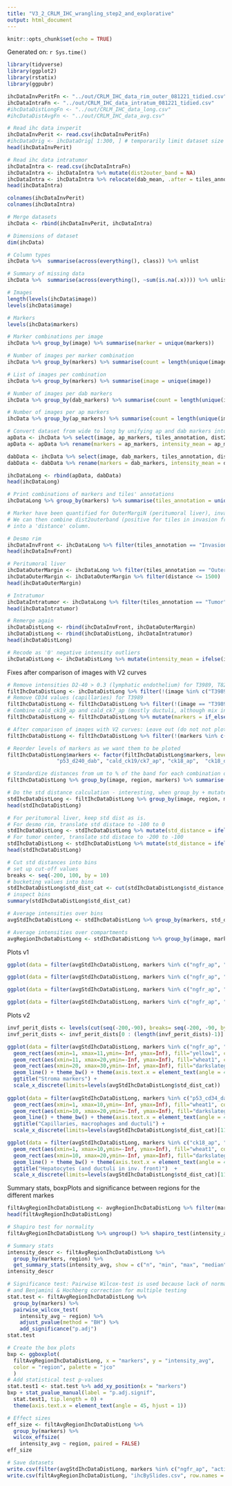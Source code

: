 ```yaml
---
title: "V3_2_CRLM_IHC_wrangling_step2_and_explorative"
output: html_document
---
```


```r
knitr::opts_chunk$set(echo = TRUE)
```

Generated on: `r Sys.time()`

```r
library(tidyverse)
library(ggplot2)
library(rstatix)
library(ggpubr)
``` 

```r
ihcDataInvPeritFn <- "../out/CRLM_IHC_data_rim_outer_081221_tidied.csv"
ihcDataIntraFn <- "../out/CRLM_IHC_data_intratum_081221_tidied.csv"
#ihcDataDistLongFn <- "../out/CRLM_IHC_data_long.csv"
#ihcDataDistAvgFn <- "../out/CRLM_IHC_data_avg.csv"
```

```r
# Read ihc data invperit
ihcDataInvPerit <- read.csv(ihcDataInvPeritFn)
#ihcDataOrig <- ihcDataOrig[ 1:300, ] # temporarily limit dataset size
head(ihcDataInvPerit)

# Read ihc data intratumor
ihcDataIntra <- read.csv(ihcDataIntraFn)
ihcDataIntra <- ihcDataIntra %>% mutate(dist2outer_band = NA)
ihcDataIntra <- ihcDataIntra %>% relocate(dab_mean, .after = tiles_annotation)
head(ihcDataIntra)

colnames(ihcDataInvPerit)
colnames(ihcDataIntra)

# Merge datasets
ihcData <- rbind(ihcDataInvPerit, ihcDataIntra)

# Dimensions of dataset
dim(ihcData)

# Column types
ihcData %>%  summarise(across(everything(), class)) %>% unlist

# Summary of missing data
ihcData %>%  summarise(across(everything(), ~sum(is.na(.x)))) %>% unlist %>% sort(decreasing = T)

# Images
length(levels(ihcData$image))
levels(ihcData$image)

# Markers
levels(ihcData$markers)

# Marker combinations per image
ihcData %>% group_by(image) %>% summarise(marker = unique(markers))

# Number of images per marker combination
ihcData %>% group_by(markers) %>% summarise(count = length(unique(image))) %>% arrange(desc(count))

# List of images per combination
ihcData %>% group_by(markers) %>% summarise(image = unique(image))

# Number of images per dab markers
ihcData %>% group_by(dab_markers) %>% summarise(count = length(unique(image))) %>% arrange(desc(count))

# Number of images per ap markers
ihcData %>% group_by(ap_markers) %>% summarise(count = length(unique(image))) %>% arrange(desc(count))
```

```r
# Convert dataset from wide to long by unifying ap and dab markers into markers and ap and dab means into intensity mean
apData <- ihcData %>% select(image, ap_markers, tiles_annotation, dist2inv_front, dist2outer_band, ap_mean)
apData <- apData %>% rename(markers = ap_markers, intensity_mean = ap_mean)

dabData <- ihcData %>% select(image, dab_markers, tiles_annotation, dist2inv_front, dist2outer_band, dab_mean)
dabData <- dabData %>% rename(markers = dab_markers, intensity_mean = dab_mean)

ihcDataLong <- rbind(apData, dabData)
head(ihcDataLong)

# Print combinations of markers and tiles' annotations
ihcDataLong %>% group_by(markers) %>% summarise(tiles_annotation = unique(tiles_annotation))
```

```r
# Marker have been quantified for OuterMargiN (peritumoral liver), invasion front (desmoplastic rim) and Intratumor (tumor center) annotations.
# We can then combine dist2outerband (positive for tiles in invasion front) and dist2inv_front (positive for tiles in outer margin and in intratumor)
# into a 'distance' column.

# Desmo rim
ihcDataInvFront <- ihcDataLong %>% filter(tiles_annotation == "Invasion Front") %>% select(image, markers, dist2outer_band, intensity_mean) %>%                                              rename(distance = dist2outer_band) %>% mutate(region = "Desmo rim") # For desmo rim
head(ihcDataInvFront)

# Peritumoral liver
ihcDataOuterMargin <- ihcDataLong %>% filter(tiles_annotation == "OuterMargiN") %>% select(image, markers, dist2inv_front, intensity_mean) %>%                                              rename(distance = dist2inv_front) %>% mutate(region = "Peritumoral liver") # For outer band (peritumoral liver)
ihcDataOuterMargin <- ihcDataOuterMargin %>% filter(distance <= 1500)
head(ihcDataOuterMargin)

# Intratumor
ihcDataIntratumor <- ihcDataLong %>% filter(tiles_annotation == "Tumor") %>% select(image, markers, dist2inv_front, intensity_mean) %>%                                              rename(distance = dist2inv_front) %>% mutate(region = "Tumor center") # For intratumor
head(ihcDataIntratumor)

# Remerge again
ihcDataDistLong <- rbind(ihcDataInvFront, ihcDataOuterMargin)
ihcDataDistLong <- rbind(ihcDataDistLong, ihcDataIntratumor)
head(ihcDataDistLong)

# Recode as '0' negative intensity outliers
ihcDataDistLong <- ihcDataDistLong %>% mutate(intensity_mean = ifelse(intensity_mean < 0, 0, intensity_mean))
```

Fixes after comparison of images with V2 curves
```r
# Remove intensities D2-40 > 0.3 (lymphatic endothelium) for T3989, T8292, T4648
filtIhcDataDistLong <- ihcDataDistLong %>% filter(!(image %in% c("T3989-13-A", "T8292-19-C", "T4648-14-1L") & markers == "p53_d240_dab" & intensity_mean > 0.3))
# Remove CD34 values (capillaries) for T3989
filtIhcDataDistLong <- filtIhcDataDistLong %>% filter(!(image == "T3989-13-A" & markers == "p53_cd34_dab"))
# Combine cald_ck19_ap and cald_ck7_ap (mostly ductuli, although mix in T4571(?))
filtIhcDataDistLong <- filtIhcDataDistLong %>% mutate(markers = if_else(markers %in% c("cald_ck19_ap", "cald_ck7_ap"), "cald_ck19/ck7_ap", as.character(markers)))

# After comparison of images with V2 curves: Leave out (do not not plot): cald_masp_ap, cd34_ap, cd146_dab, saa_dab, cald_ck7_dab
filtIhcDataDistLong <- filtIhcDataDistLong %>% filter(!(markers %in% c("cald_masp_ap", "cd34_ap", "cd146_dab", "saa_dab", "cald_ck7_dab")))

# Reorder levels of markers as we want them to be ploted
filtIhcDataDistLong$markers <- factor(filtIhcDataDistLong$markers, levels = c("ngfr_ap", "actinsm_ap", "p53_cd34_dab", "cd68_dab",
                "p53_d240_dab", "cald_ck19/ck7_ap", "ck18_ap",  "ck18_dab", "crp_dab"))
```

```r
# Standardize distances from um to % of the band for each combination of image and markers
filtIhcDataDistLong %>% group_by(image, region, markers) %>% summarise(min_dist = min(distance), max_dist = max(distance))

# Do the std distance calculation - interesting, when group_by + mutate, max(d) works in the group, by d on the row
stdIhcDataDistLong <- filtIhcDataDistLong %>% group_by(image, region, markers) %>% mutate(std_distance = 100 / max(distance) * distance)
head(stdIhcDataDistLong)

# For peritumoral liver, keep std dist as is.
# For desmo rim, translate std distace to -100 to 0
stdIhcDataDistLong <- stdIhcDataDistLong %>% mutate(std_distance = ifelse(region == "Desmo rim", -std_distance, std_distance))
# For tumor center, translate std distace to -200 to -100
stdIhcDataDistLong <- stdIhcDataDistLong %>% mutate(std_distance = ifelse(region == "Tumor center", -std_distance - 100, std_distance))
head(stdIhcDataDistLong)

# Cut std distances into bins
# set up cut-off values 
breaks <- seq(-200, 100, by = 10)
# bucketing values into bins
stdIhcDataDistLong$std_dist_cat <- cut(stdIhcDataDistLong$std_distance, breaks=breaks, include.lowest=TRUE, right=FALSE)
# inspect bins
summary(stdIhcDataDistLong$std_dist_cat)

# Average intensities over bins
avgStdIhcDataDistLong <- stdIhcDataDistLong %>% group_by(markers, std_dist_cat) %>% summarise(intensity_avg = mean(intensity_mean, na.rm = TRUE)) %>% filter(!is.na(std_dist_cat))

# Average intensities over compartments
avgRegionIhcDataDistLong <- stdIhcDataDistLong %>% group_by(image, markers, region) %>% summarise(intensity_avg = mean(intensity_mean, na.rm = TRUE)) %>% filter(!is.na(markers), !is.na(intensity_avg)) # TODO: Where do those NaN come from?
```

Plots v1
```r
ggplot(data = filter(avgStdIhcDataDistLong, markers %in% c("ngfr_ap", "actinsm_ap", "p53_d240_dab")), aes(x = std_dist_cat, y = intensity_avg, group = markers, colour = markers)) + geom_line() + theme(axis.text.x = element_text(angle = 45, hjust = 1)) + ggtitle("Stroma markers")

ggplot(data = filter(avgStdIhcDataDistLong, markers %in% c("ngfr_ap", "p53_cd34_dab")), aes(x = std_dist_cat, y = intensity_avg, group = markers, colour = markers)) + geom_line() + theme(axis.text.x = element_text(angle = 45, hjust = 1)) + ggtitle(paste("Capillaries"))

ggplot(data = filter(avgStdIhcDataDistLong, markers %in% c("ngfr_ap", "cd68_dab", "ck18_ap", "crp_dab")), aes(x = std_dist_cat, y = intensity_avg, group = markers, colour = markers)) + geom_line() + theme(axis.text.x = element_text(angle = 45, hjust = 1)) + ggtitle(paste("Hepatocytes and macrofages"))

ggplot(data = filter(avgStdIhcDataDistLong, markers %in% c("ngfr_ap", "cald_ck19/ck7_ap")), aes(x = std_dist_cat, y = intensity_avg, group = markers, colour = markers)) + geom_line() + theme(axis.text.x = element_text(angle = 45, hjust = 1)) + ggtitle(paste("Ductuli"))
```

Plots v2
```r
invf_perit_dists <- levels(cut(seq(-200,-90), breaks= seq(-200, -90, by = 10), include.lowest=TRUE, right=FALSE))
invf_perit_dists <- invf_perit_dists[0 : (length(invf_perit_dists)-1)]

ggplot(data = filter(avgStdIhcDataDistLong, markers %in% c("ngfr_ap", "actinsm_ap", "p53_d240_dab")), aes(x = std_dist_cat, y = intensity_avg, group = markers, colour = markers)) +
  geom_rect(aes(xmin=1, xmax=11,ymin=-Inf, ymax=Inf), fill="yellow1", color = NA, alpha = 0.01,  show.legend = FALSE) +
  geom_rect(aes(xmin=11, xmax=20,ymin=-Inf, ymax=Inf), fill="wheat1", color = NA, alpha = 0.01,  show.legend = FALSE) +
  geom_rect(aes(xmin=20, xmax=30,ymin=-Inf, ymax=Inf), fill="darkslategray1", color = NA, alpha = 0.01,  show.legend = FALSE) +  
  geom_line() + theme_bw() + theme(axis.text.x = element_text(angle = 45, hjust = 1)) +
  ggtitle("Stroma markers") +
  scale_x_discrete(limits=levels(avgStdIhcDataDistLong$std_dist_cat))
  
ggplot(data = filter(avgStdIhcDataDistLong, markers %in% c("p53_cd34_dab", "cd68_dab", "cald_ck19/ck7_ap") & !std_dist_cat %in% invf_perit_dists), aes(x = std_dist_cat, y = intensity_avg, group = markers, colour = markers)) +
  geom_rect(aes(xmin=1, xmax=10,ymin=-Inf, ymax=Inf), fill="wheat1", color = NA, alpha = 0.01,  show.legend = FALSE) +
  geom_rect(aes(xmin=10, xmax=20,ymin=-Inf, ymax=Inf), fill="darkslategray1", color = NA, alpha = 0.01,  show.legend = FALSE) +    
  geom_line() + theme_bw() + theme(axis.text.x = element_text(angle = 45, hjust = 1)) +
  ggtitle("Capillaries, macrophages and ductuli") +
  scale_x_discrete(limits=levels(avgStdIhcDataDistLong$std_dist_cat)[11:30])

ggplot(data = filter(avgStdIhcDataDistLong, markers %in% c("ck18_ap", "crp_dab") & !std_dist_cat %in% invf_perit_dists), aes(x = std_dist_cat, y = intensity_avg, group = markers, colour = markers)) + 
  geom_rect(aes(xmin=1, xmax=10,ymin=-Inf, ymax=Inf), fill="wheat1", color = NA, alpha = 0.01,  show.legend = FALSE) +
  geom_rect(aes(xmin=10, xmax=20,ymin=-Inf, ymax=Inf), fill="darkslategray1", color = NA, alpha = 0.01,  show.legend = FALSE) +      
  geom_line() + theme_bw() + theme(axis.text.x = element_text(angle = 45, hjust = 1)) +
  ggtitle("Hepatocytes (and ductuli in inv. front)")  +
  scale_x_discrete(limits=levels(avgStdIhcDataDistLong$std_dist_cat)[11:30])
```

Summary stats, boxpPlots and significance between regions for the different markes
```r
filtAvgRegionIhcDataDistLong <- avgRegionIhcDataDistLong %>% filter(markers %in% c("ngfr_ap", "actinsm_ap", "p53_d240_dab", "p53_cd34_dab", "cd68_dab", "cald_ck19/ck7_ap", "ck18_ap", "crp_dab"))
head(filtAvgRegionIhcDataDistLong)

# Shapiro test for normality
filtAvgRegionIhcDataDistLong %>% ungroup() %>% shapiro_test(intensity_avg)

# Summary stats
intensity_descr <- filtAvgRegionIhcDataDistLong %>%
  group_by(markers, region) %>%
  get_summary_stats(intensity_avg, show = c("n", "min", "max", "median"))
intensity_descr

# Significance test: Pairwise Wilcox-test is used because lack of normality
# and Benjamini & Hochberg correction for multiple testing
stat.test <- filtAvgRegionIhcDataDistLong %>%
  group_by(markers) %>%
  pairwise_wilcox_test(
    intensity_avg ~ region) %>%
    adjust_pvalue(method = "BH") %>%
    add_significance("p.adj")
stat.test

# Create the box plots
bxp <- ggboxplot(
  filtAvgRegionIhcDataDistLong, x = "markers", y = "intensity_avg",
  color = "region", palette = "jco"
  )
# Add statistical test p-values
stat.test1 <- stat.test %>% add_xy_position(x = "markers")
bxp + stat_pvalue_manual(label = "p.adj.signif",
  stat.test1, tip.length = 0) +
  theme(axis.text.x = element_text(angle = 45, hjust = 1))

# Effect sizes
eff_size <- filtAvgRegionIhcDataDistLong %>%
  group_by(markers) %>%
  wilcox_effsize(
    intensity_avg ~ region, paired = FALSE)
eff_size

# Save datasets
write.csv(filter(avgStdIhcDataDistLong, markers %in% c("ngfr_ap", "actinsm_ap", "p53_d240_dab", "p53_cd34_dab", "cd68_dab", "cald_ck19/ck7_ap", "ck18_ap", "crp_dab")), "ihcByDistances.csv", row.names = F)
write.csv(filtAvgRegionIhcDataDistLong, "ihcBySlides.csv", row.names = F)
```